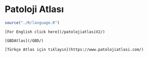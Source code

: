 # Patoloji Atlası {#patoloji-atlasi .unnumbered}

```r
source("./R/language.R")
```


```asis

[For English click here](/patolojiatlasiV2/)

[GBDAtlas](/GBD/)

```


```asis

[Türkçe Atlas için tıklayın](https://www.patolojiatlasi.com/)

```


